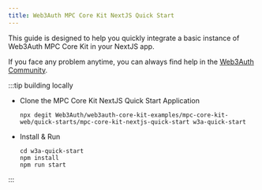 ```yaml
---
title: Web3Auth MPC Core Kit NextJS Quick Start
---
```


This guide is designed to help you quickly integrate a basic instance of Web3Auth MPC Core Kit in
your NextJS app.

If you face any problem anytime, you can always find help in the
[Web3Auth Community](https://web3auth.io/community/c/help-core-kit/mpc-core-kit/33).

:::tip building locally

- Clone the MPC Core Kit NextJS Quick Start Application

  ```shell npm2yarn
  npx degit Web3Auth/web3auth-core-kit-examples/mpc-core-kit-web/quick-starts/mpc-core-kit-nextjs-quick-start w3a-quick-start
  ```

- Install & Run

  ```shell npm2yarn
  cd w3a-quick-start
  npm install
  npm run start
  ```

:::
